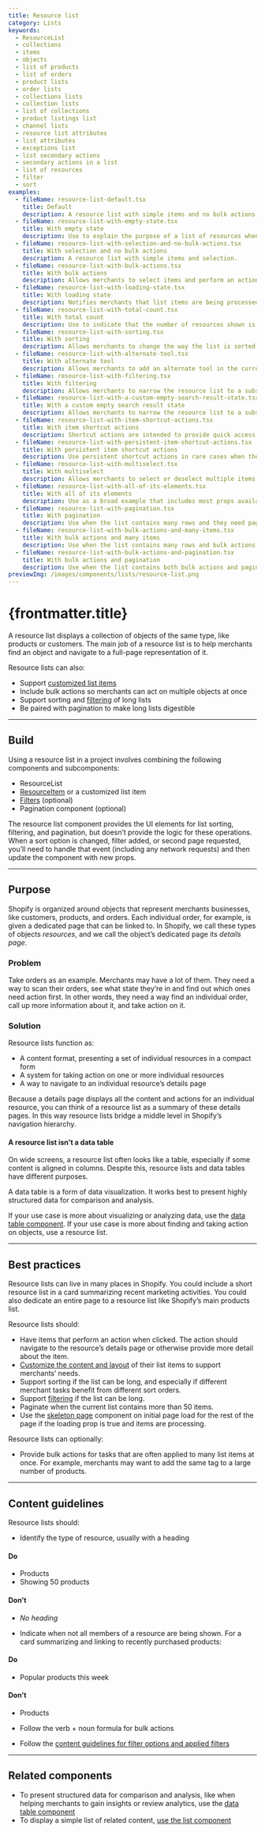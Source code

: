 ```yaml
---
title: Resource list
category: Lists
keywords:
  - ResourceList
  - collections
  - items
  - objects
  - list of products
  - list of orders
  - product lists
  - order lists
  - collections lists
  - collection lists
  - list of collections
  - product listings list
  - channel lists
  - resource list attributes
  - list attributes
  - exceptions list
  - list secondary actions
  - secondary actions in a list
  - list of resources
  - filter
  - sort
examples:
  - fileName: resource-list-default.tsx
    title: Default
    description: A resource list with simple items and no bulk actions, sorting, or filtering.
  - fileName: resource-list-with-empty-state.tsx
    title: With empty state
    description: Use to explain the purpose of a list of resources when no resources exist yet. This allows a smooth transition from a list in a loading state to a list where zero, one, or many resources exist.
  - fileName: resource-list-with-selection-and-no-bulk-actions.tsx
    title: With selection and no bulk actions
    description: A resource list with simple items and selection.
  - fileName: resource-list-with-bulk-actions.tsx
    title: With bulk actions
    description: Allows merchants to select items and perform an action on the selection.
  - fileName: resource-list-with-loading-state.tsx
    title: With loading state
    description: Notifies merchants that list items are being processed.
  - fileName: resource-list-with-total-count.tsx
    title: With total count
    description: Use to indicate that the number of resources shown is a subset of the total number of resources in the list.
  - fileName: resource-list-with-sorting.tsx
    title: With sorting
    description: Allows merchants to change the way the list is sorted by selecting one of several options from a [Select](https://polaris.shopify.com/components/select) control.
  - fileName: resource-list-with-alternate-tool.tsx
    title: With alternate tool
    description: Allows merchants to add an alternate tool in the current sort option location when sort may not be the most relevant action for the current list.
  - fileName: resource-list-with-filtering.tsx
    title: With filtering
    description: Allows merchants to narrow the resource list to a subset of the original items.
  - fileName: resource-list-with-a-custom-empty-search-result-state.tsx
    title: With a custom empty search result state
    description: Allows merchants to narrow the resource list to a subset of the original items. If the filters or search applied return no results, then display a custom empty search state.
  - fileName: resource-list-with-item-shortcut-actions.tsx
    title: With item shortcut actions
    description: Shortcut actions are intended to provide quick access to popular actions from the resource’s details page. They are shown when the mouse is hovered over the list item, and are not shown on small screen devices, so the action must also be accessible in another way.
  - fileName: resource-list-with-persistent-item-shortcut-actions.tsx
    title: With persistent item shortcut actions
    description: Use persistent shortcut actions in rare cases when the action cannot be made available on the item’s details page. Persistent shortcut actions roll up into an overflow menu on small screens.
  - fileName: resource-list-with-multiselect.tsx
    title: With multiselect
    description: Allows merchants to select or deselect multiple items at once.
  - fileName: resource-list-with-all-of-its-elements.tsx
    title: With all of its elements
    description: Use as a broad example that includes most props available to resource list.
  - fileName: resource-list-with-pagination.tsx
    title: With pagination
    description: Use when the list contains many rows and they need paginating.
  - fileName: resource-list-with-bulk-actions-and-many-items.tsx
    title: With bulk actions and many items
    description: Use when the list contains many rows and bulk actions are available.
  - fileName: resource-list-with-bulk-actions-and-pagination.tsx
    title: With bulk actions and pagination
    description: Use when the list contains both bulk actions and pagination to see how they integrate with one another.
previewImg: /images/components/lists/resource-list.png
---
```


# {frontmatter.title}

<Lede>

A resource list displays a collection of objects of the same type, like products or customers. The main job of a resource list is to help merchants find an object and navigate to a full-page representation of it.

</Lede>

<Examples />

<Props componentName={frontmatter.title} />

Resource lists can also:

- Support [customized list items](https://polaris.shopify.com/components/resource-item)
- Include bulk actions so merchants can act on multiple objects at once
- Support sorting and [filtering](https://polaris.shopify.com/components/filters) of long lists
- Be paired with pagination to make long lists digestible

---

## Build

Using a resource list in a project involves combining the following components and subcomponents:

- ResourceList
- [ResourceItem](https://polaris.shopify.com/components/resource-item) or a customized list item
- [Filters](https://polaris.shopify.com/components/filters) (optional)
- Pagination component (optional)

The resource list component provides the UI elements for list sorting, filtering, and pagination, but doesn’t provide the logic for these operations. When a sort option is changed, filter added, or second page requested, you’ll need to handle that event (including any network requests) and then update the component with new props.

---

## Purpose

Shopify is organized around objects that represent merchants businesses, like customers, products, and orders. Each individual order, for example, is given a dedicated page that can be linked to. In Shopify, we call these types of objects _resources_, and we call the object’s dedicated page its _details page_.

### Problem

Take orders as an example. Merchants may have a lot of them. They need a way to scan their orders, see what state they’re in and find out which ones need action first. In other words, they need a way find an individual order, call up more information about it, and take action on it.

### Solution

Resource lists function as:

- A content format, presenting a set of individual resources in a compact form
- A system for taking action on one or more individual resources
- A way to navigate to an individual resource’s details page

Because a details page displays all the content and actions for an individual resource, you can think of a resource list as a summary of these details pages. In this way resource lists bridge a middle level in Shopify’s navigation hierarchy.

#### A resource list isn’t a data table

On wide screens, a resource list often looks like a table, especially if some content is aligned in columns. Despite this, resource lists and data tables have different purposes.

A data table is a form of data visualization. It works best to present highly structured data for comparison and analysis.

If your use case is more about visualizing or analyzing data, use the [data table component](https://polaris.shopify.com/components/tables/data-table). If your use case is more about finding and taking action on objects, use a resource list.

---

## Best practices

Resource lists can live in many places in Shopify. You could include a short resource list in a card summarizing recent marketing activities. You could also dedicate an entire page to a resource list like Shopify’s main products list.

Resource lists should:

- Have items that perform an action when clicked. The action should navigate to the resource’s details page or otherwise provide more detail about the item.
- [Customize the content and layout](https://polaris.shopify.com/components/resource-item) of their list items to support merchants’ needs.
- Support sorting if the list can be long, and especially if different merchant tasks benefit from different sort orders.
- Support [filtering](https://polaris.shopify.com/components/filters) if the list can be long.
- Paginate when the current list contains more than 50 items.
- Use the [skeleton page](https://polaris.shopify.com/components/skeleton-page) component on initial page load for the rest of the page if the loading prop is true and items are processing.

Resource lists can optionally:

- Provide bulk actions for tasks that are often applied to many list items at once. For example, merchants may want to add the same tag to a large number of products.

---

## Content guidelines

Resource lists should:

- Identify the type of resource, usually with a heading

<DoDont>

#### Do

- Products
- Showing 50 products

#### Don’t

- _No heading_

</DoDont>

- Indicate when not all members of a resource are being shown. For a card summarizing and linking to recently purchased products:

<DoDont>

#### Do

- Popular products this week

#### Don’t

- Products

</DoDont>

- Follow the verb + noun formula for bulk actions

- Follow the [content guidelines for filter options and applied filters](https://polaris.shopify.com/components/filters#content-guidelines)

---

## Related components

- To present structured data for comparison and analysis, like when helping merchants to gain insights or review analytics, use the [data table component](https://polaris.shopify.com/components/tables/data-table)
- To display a simple list of related content, [use the list component](https://polaris.shopify.com/components/lists/list)
